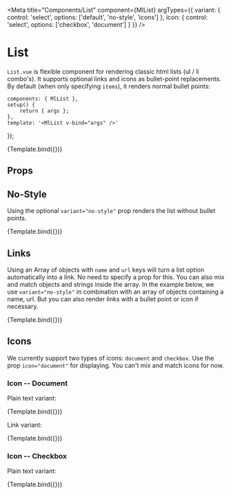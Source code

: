 
<Meta
    title="Components/List"
    component={MlList}
    argTypes={{
        variant: {
            control: 'select',
            options: ['default', 'no-style', 'icons']
        },
        icon: {
            control: 'select',
            options: ['checkbox', 'document']
        }
    }}
/>

# List

`List.vue` is flexible component for rendering classic html lists (ul / li combo's). It supports optional links and icons as bullet-point replacements.
By default (when only specifying `items`), it renders normal bullet points:

    components: { MlList },
    setup() {
        return { args };
    },
    template: '<MlList v-bind="args" />'
});

<Canvas>
    <Story
        name="Default"
        args={{
            items: ['optie 1', 'optie 2', 'optie 3', 'optie 4']
        }}
    >
        {Template.bind({})}
    </Story>
</Canvas>

## Props

<ArgsTable of={MlList}></ArgsTable>

## No-Style

Using the optional `variant="no-style"` prop renders the list without bullet points.

<Canvas>
    <Story
        name="no-style"
        args={{
            items: ['optie 1', 'optie 2', 'optie 3', 'optie 4'],
            variant: 'no-style'
        }}
    >
        {Template.bind({})}
    </Story>
</Canvas>

## Links

Using an Array of objects with `name` and `url` keys will turn a list option automatically into a link. No need to specify a prop for this. You can also mix and match objects and strings inside the array.
In the example below, we use `variant="no-style"` in combination with an array of objects containing a name, url. But you can also render links with a bullet point or icon if necessary.

<Canvas>
    <Story
        name="no-style (linked)"
        args={{
            items: [
                { name: 'link 1', url: 'https://achmea.nl' },
                { name: 'link 2', url: 'https://achmea.nl' }
            ],
            variant: 'no-style'
        }}
    >
        {Template.bind({})}
    </Story>
</Canvas>

## Icons

We currently support two types of icons: `document` and `checkbox`.
Use the prop `icon="document"` for displaying.
You can't mix and match icons for now.

### Icon -- Document

Plain text variant:

<Canvas>
    <Story
        name="Icons -- Document"
        args={{
            items: ['optie 1', 'optie 2', 'optie 3', 'optie 4'],
            variant: 'icons',
            icon: 'document'
        }}
    >
        {Template.bind({})}
    </Story>
</Canvas>

Link variant:

<Canvas>
    <Story
        name="Icons -- Document (linked)"
        args={{
            items: [
                { name: 'link 1', url: 'https://achmea.nl' },
                { name: 'link 2', url: 'https://achmea.nl' }
            ],
            variant: 'icons',
            icon: 'document'
        }}
    >
        {Template.bind({})}
    </Story>
</Canvas>

### Icon -- Checkbox

Plain text variant:

<Canvas>
    <Story
        name="Icons -- Checkbox"
        args={{
            items: ['optie 1', 'optie 2', 'optie 3', 'optie 4'],
            variant: 'icons',
            icon: 'checkbox'
        }}
    >
        {Template.bind({})}
    </Story>
</Canvas>
